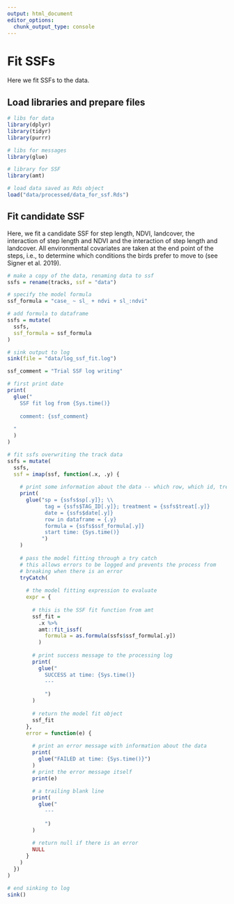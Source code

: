 ```yaml
---
output: html_document
editor_options: 
  chunk_output_type: console
---
```

# Fit SSFs

Here we fit SSFs to the data.

## Load libraries and prepare files

```r
# libs for data
library(dplyr)
library(tidyr)
library(purrr)

# libs for messages
library(glue)

# library for SSF
library(amt)
```

```r
# load data saved as Rds object
load("data/processed/data_for_ssf.Rds")
```

## Fit candidate SSF

Here, we fit a candidate SSF for step length, NDVI, landcover, the interaction of step length and NDVI and the interaction of step length and landcover. All environmental covariates are taken at the end point of the steps, i.e., to determine which conditions the birds prefer to move to (see Signer et al. 2019).

```r
# make a copy of the data, renaming data to ssf
ssfs = rename(tracks, ssf = "data")
```

```r
# specify the model formula
ssf_formula = "case_ ~ sl_ + ndvi + sl_:ndvi"

# add formula to dataframe
ssfs = mutate(
  ssfs,
  ssf_formula = ssf_formula
)
```


```r
# sink output to log
sink(file = "data/log_ssf_fit.log")

ssf_comment = "Trial SSF log writing"

# first print date
print(
  glue("
    SSF fit log from {Sys.time()}
    
    comment: {ssf_comment}
    
  "
  )
)

# fit ssfs overwriting the track data
ssfs = mutate(
  ssfs,
  ssf = imap(ssf, function(.x, .y) {
    
    # print some information about the data -- which row, which id, treatment
    print(
      glue("sp = {ssfs$sp[.y]}; \\
            tag = {ssfs$TAG_ID[.y]}; treatment = {ssfs$treat[.y]}
            date = {ssfs$date[.y]}
            row in dataframe = {.y}
            formula = {ssfs$ssf_formula[.y]}
            start time: {Sys.time()}
           ")
    )
    
    # pass the model fitting through a try catch
    # this allows errors to be logged and prevents the process from
    # breaking when there is an error
    tryCatch(
      
      # the model fitting expression to evaluate
      expr = {
        
        # this is the SSF fit function from amt
        ssf_fit = 
          .x %>% 
          amt::fit_issf(
            formula = as.formula(ssfs$ssf_formula[.y])
          )
        
        # print success message to the processing log
        print(
          glue("
            SUCCESS at time: {Sys.time()}
            ---
            
            ")
        )
        
        # return the model fit object
        ssf_fit
      }, 
      error = function(e) {
        
        # print an error message with information about the data
        print(
          glue("FAILED at time: {Sys.time()}")
        )
        # print the error message itself
        print(e)
        
        # a trailing blank line
        print(
          glue("
            ---
            
            ")
        )
        
        # return null if there is an error
        NULL
      }
    )
  })
)

# end sinking to log
sink()
```

